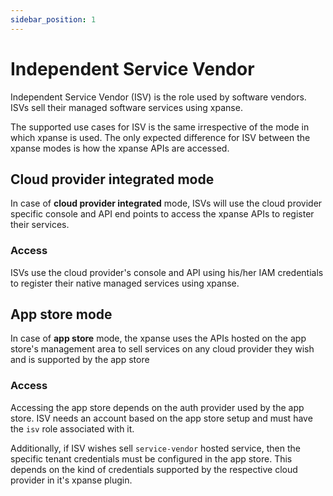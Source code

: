 ```yaml
---
sidebar_position: 1
---
```


# Independent Service Vendor

Independent Service Vendor (ISV) is the role used by software vendors. ISVs sell their managed software services
using xpanse.

The supported use cases for ISV is the same irrespective of the mode in which xpanse is used.
The only expected difference for ISV between the xpanse modes is how the xpanse APIs are accessed.

## Cloud provider integrated mode

In case of **cloud provider integrated** mode,
ISVs will use the cloud provider specific console and API end points to access the xpanse APIs to register their services.

### Access

ISVs use the cloud provider's console and API using his/her IAM credentials to register their native managed services
using xpanse.

## App store mode

In case of **app store** mode, the xpanse uses the APIs hosted on the app store's management area
to sell services on any cloud provider they wish and is supported by the app store

### Access

Accessing the app store depends on the auth provider used by the app store.
ISV needs an account based on the app store setup and must have the `isv` role associated with it.

Additionally, if ISV wishes sell `service-vendor` hosted service,
then the specific tenant credentials must be configured in the app store.
This depends on the kind of credentials supported by the respective cloud provider in it's xpanse plugin.
